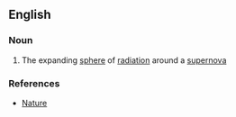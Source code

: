 ==English==

===Noun===
{{en-noun}}

# {{lb|en|astronomy}} The expanding [[sphere]] of [[radiation]] around a [[supernova]]

===References===
* [http://www.nature.com/nature/journal/v334/n6181/abs/334412a0.html Nature]